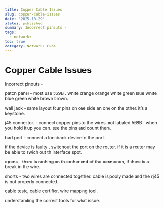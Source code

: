 ```yaml
---
title: Copper Cable Issues
slug: copper-cable-issues
date: '2025-10-29'
status: published
summary: Incorrect pinouts -
tags:
  - network+
toc: true
category: Network+ Exam
---
```


# Copper Cable Issues

Incorrect pinouts - 

patch panel - most use 569B . white orange orange white green blue white blue green white brown brown. 

wall jack - same layout four pins on one side an one on the other. it’s a keystone. 

j45 connector. - connect copper pins to the wires. not labaled 568B . when you hold it up you can. see the pins and count them. 

bad port - connect a loopback device to the port. 

if the device is faulty , switchout the port on the router. if it is a router may be able to swich out th interface spot. 

opens - there is nothing on th eother end of the connecton, if there is a break in the wire. 

shorts - two wires are connected together. cable is pooly made and the rj45 is not properly connected. 

cable teste, cable certifier, wire mapping tool. 

understanding the correct tools for what issue.
